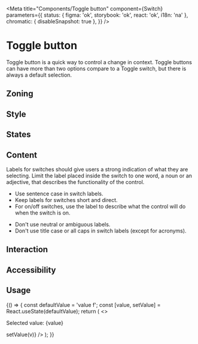 

<Meta
	title="Components/Toggle button"
	component={Switch}
	parameters={{
		status: { figma: 'ok', storybook: 'ok', react: 'ok', i18n: 'na' },
		chromatic: { disableSnapshot: true },
	}}
/>

# Toggle button

Toggle button is a quick way to control a change in context. Toggle buttons can have more than two options compare to a Toggle switch, but there is always a default selection.

## Zoning

<FigmaImage
	src="https://www.figma.com/file/K1qtSHm69U8tkgKTHqlrXU/mhuet%2Fswitch?node-id=719%3A34994"
	alt="zoning image for toggle button"
/>

## Style

<Canvas>
	<Story name="default">
		<Switch values={['input', 'both', 'output']} />
	</Story>
</Canvas>

## States

<FigmaImage
	src="https://www.figma.com/file/K1qtSHm69U8tkgKTHqlrXU/mhuet%2Fswitch?node-id=706%3A35029"
	alt="states image for toggle button"
/>

## Content

Labels for switches should give users a strong indication of what they are selecting. Limit the label placed inside the switch to one word, a noun or an adjective, that describes the functionality of the control.

<Use>
	<Use.Do>
		<ul>
			<li>Use sentence case in switch labels.</li>
			<li>Keep labels for switches short and direct.</li>
			<li>
				For on/off switches, use the label to describe what the control will do when the switch is
				on.
			</li>
		</ul>
	</Use.Do>
	<Use.Dont>
		<ul>
			<li>Don't use neutral or ambiguous labels.</li>
			<li>Don't use title case or all caps in switch labels (except for acronyms).</li>
		</ul>
	</Use.Dont>
</Use>

## Interaction

## Accessibility

## Usage

<Canvas>
	<Story name="uncontrolled">
		{() => {
			const defaultValue = 'value f';
			const [value, setValue] = React.useState(defaultValue);
			return (
				<>
					<p>Selected value: {value}</p>
					<Switch
						values={['value a', 'value b', 'value c', 'value d', 'value e', 'value f']}
						defaultValue={defaultValue}
						onChange={(e, v) => setValue(v)}
					/>
				</>
			);
		}}
	</Story>
</Canvas>
